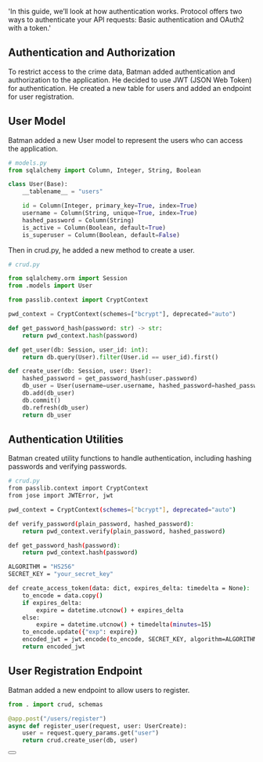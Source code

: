   'In this guide, we’ll look at how authentication works. Protocol offers two ways to authenticate your API requests: Basic authentication and OAuth2 with a token.'

## Authentication and Authorization
To restrict access to the crime data, Batman added authentication and authorization to the application. He decided to use JWT (JSON Web Token) for authentication. He created a new table for users and added an endpoint for user registration.


## User Model

Batman added a new User model to represent the users who can access the application.


```python {{ title: 'Example request with basic auth' }}
# models.py
from sqlalchemy import Column, Integer, String, Boolean

class User(Base):
    __tablename__ = "users"

    id = Column(Integer, primary_key=True, index=True)
    username = Column(String, unique=True, index=True)
    hashed_password = Column(String)
    is_active = Column(Boolean, default=True)
    is_superuser = Column(Boolean, default=False)
```

Then in crud.py, he added a new method to create a user.

```python {{ title: 'Example request with basic auth' }}
# crud.py

from sqlalchemy.orm import Session
from .models import User

from passlib.context import CryptContext

pwd_context = CryptContext(schemes=["bcrypt"], deprecated="auto")

def get_password_hash(password: str) -> str:
    return pwd_context.hash(password)

def get_user(db: Session, user_id: int):
    return db.query(User).filter(User.id == user_id).first()

def create_user(db: Session, user: User):
    hashed_password = get_password_hash(user.password)
    db_user = User(username=user.username, hashed_password=hashed_password)
    db.add(db_user)
    db.commit()
    db.refresh(db_user)
    return db_user

```


## Authentication Utilities

Batman created utility functions to handle authentication, including hashing passwords and verifying passwords.

```bash {{ title: 'Example request with bearer token' }}
# crud.py
from passlib.context import CryptContext
from jose import JWTError, jwt

pwd_context = CryptContext(schemes=["bcrypt"], deprecated="auto")

def verify_password(plain_password, hashed_password):
    return pwd_context.verify(plain_password, hashed_password)

def get_password_hash(password):
    return pwd_context.hash(password)

ALGORITHM = "HS256"
SECRET_KEY = "your_secret_key"

def create_access_token(data: dict, expires_delta: timedelta = None):
    to_encode = data.copy()
    if expires_delta:
        expire = datetime.utcnow() + expires_delta
    else:
        expire = datetime.utcnow() + timedelta(minutes=15)
    to_encode.update({"exp": expire})
    encoded_jwt = jwt.encode(to_encode, SECRET_KEY, algorithm=ALGORITHM)
    return encoded_jwt

```


## User Registration Endpoint

Batman added a new endpoint to allow users to register.

```python {{ title: 'Setting up Routes' }}
from . import crud, schemas

@app.post("/users/register")
async def register_user(request, user: UserCreate):
    user = request.query_params.get("user")
    return crud.create_user(db, user)

```

<div className="not-prose">
  <Button
    href="/documentation/example_app/authentication-middlewares"
    variant="text"
    arrow="right"
    children="Next: Authentication Middlewares"
  />
</div>

